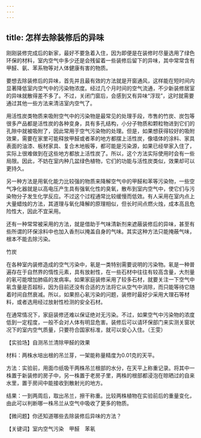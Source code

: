 ```yaml
---
---
---
```

title: 怎样去除装修后的异味
---




刚刚装修完成后的新家，最好不要急着入住，因为即便是在装修时尽量选用了绿色环保的材料，室内空气中多少还是会残留着一些装修后留下的异味，其中常常含有甲醛、氨、苯系物等对人体健康有害的物质。

要想去除装修后的异味，首先并且最有效的方法就是开窗通风，这样能在短时间内显著降低室内空气中的污染物浓度。经过几个月时间的空气流通，不少新装修居室的异味就散得差不多了。不过，关闭门窗后，会感到又有异味“浮现”，这时就需要通过其他一些方法来清洁室内空气了。

用活性炭类物质来吸附空气中的污染物是最常见的处理手段，市售的竹炭、炭包等很多产品都是活性炭的各种变身，具有多孔结构，小分子物质和颗粒物进到它们的孔隙中就被吸附了，因此常用于空气污染物的处理。但是，如果想获得较好的吸附效果，需要在家里可能释放甲醛或者苯的地方都摆上活性炭，像墙体的涂料、家具表面的油漆、板材家具、复合木地板等，都可能是污染源，如果已经举家入住了，实际上很难做到在这些地方都放上活性炭了。所以，这个方法实际使用时会有一些局限。因此，不妨在室内种几盆绿色植物，它们的功能与活性炭类似，效果却可以更持久。

另一种方法是用氧化能力比较强的物质来降解空气中的甲醛和苯等污染物，一些空气净化器就是以高电压产生具有强氧化性的臭氧，散布到室内空气中，使它们与污染物分子发生化学反应。不过这个过程通常比较缓慢而低效。有人采用在室内点上大量蜡烛的方法，其道理与氧化降解的原理相似，但长时间点燃火烛，成本高且危险性大，因此不宜采用。

还有一种常常被采用的方法，就是借助于气味清新剂来遮蔽装修后的异味，甚至有些所谓的环保涂料中也加入香剂以掩盖自身的气味。其实这种方法只能掩蔽气味，根本不能去除污染。

竹炭



在各种室内装修造成的空气污染中，氡是一类特别需要说明的污染物。氡是一种普遍存在于自然界的惰性元素，具有放射性，在一些石材中往往有较高含量，大剂量的氡可能增加肺癌的发病率。如果家庭装修采用了较多石材，就要关注一下空气中氡含量是否超标，因为目前还没有合适的方法将它从空气中消除，而只能等待它随着时间自然衰减。所以，如果担心氡污染的问题，装修时最好少采用大理石等材料，或者选用经过放射性检测的安全石材。

在通常情况下，家庭装修还难以保证绝对无污染。不过，如果空气中污染物的浓度低到一定程度，一般不会对人体有明显危害。装修后可以请环保部门来实测关窗状况下的室内空气质量，只要符合国家标准，就可以安心入住。（王雯）





【实验场】自测吊兰清除甲醛的效果



材料：两株水培出根的吊兰芽，一架能称量精度为0.01克的天平。

方法：实验前，用面巾纸吸干两株吊兰根部的水分，在天平上称重记录。将其中一株置于新装修的房子中，另一株置于老房子里，两株的根部都浸泡在晾晒过的自来水里，置于房间中能接收到散射光的地方。

结果：一到两周后，取出吊兰，擦干称重。比较两株植物在实验前后的重量变化，由此可以判断哪一株吊兰从空气中吸收了更多的物质。

【微问题】你还知道哪些去除装修后异味的方法？

【关键词】室内空气污染　甲醛　苯氡